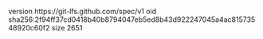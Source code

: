 version https://git-lfs.github.com/spec/v1
oid sha256:2f94ff37cd0418b40b8794047eb5ed8b43d922247045a4ac81573548920c60f2
size 2651
